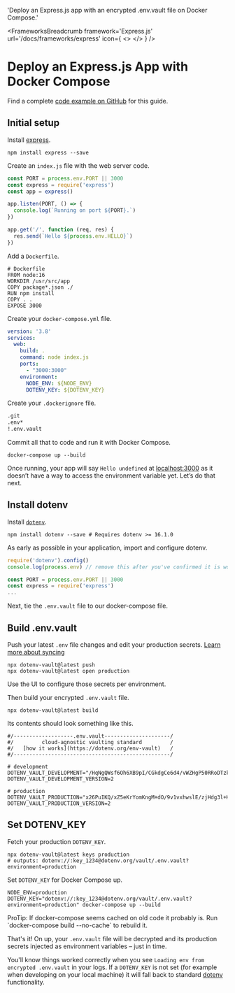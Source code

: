 

  'Deploy an Express.js app with an encrypted .env.vault file on Docker Compose.'

<FrameworksBreadcrumb framework='Express.js' url='/docs/frameworks/express' icon={
  <>
    <ExpressIcon className="h-9 w-9 text-[#000000] dark:invert"/>
    <DockerIcon className="h-9 w-9 text-[#2496ED]"/>
  </>
} />
# Deploy an Express.js App with Docker Compose
<GuideHeading lead={description} />

<Note>
  Find a complete <a href="https://github.com/dotenv-org/examples/tree/master/express/docker-compose">code example on GitHub</a> for this guide.
</Note>

## Initial setup

Install [express](https://github.com/expressjs/express).

```
npm install express --save
```

Create an `index.js` file with the web server code.

```js {{ title: 'index.js' }}
const PORT = process.env.PORT || 3000
const express = require('express')
const app = express()

app.listen(PORT, () => {
  console.log(`Running on port ${PORT}.`)
})

app.get('/', function (req, res) {
  res.send(`Hello ${process.env.HELLO}`)
})
```

Add a `Dockerfile`.

```shell {{ title: "Dockerfile" }}
# Dockerfile
FROM node:16
WORKDIR /usr/src/app
COPY package*.json ./
RUN npm install
COPY . .
EXPOSE 3000
```

Create your `docker-compose.yml` file.

```yaml {{ title: "docker-compose.yml" }}
version: '3.8'
services:
  web:
    build: .
    command: node index.js
    ports:
      - "3000:3000"
    environment:
      NODE_ENV: ${NODE_ENV}
      DOTENV_KEY: ${DOTENV_KEY}
```

Create your `.dockerignore` file.

```bash
.git
.env*
!.env.vault
```

Commit all that to code and run it with Docker Compose.

```shell
docker-compose up --build
```

<ScreenshotBrowser url="/assets/img/docs/hello-undefined.png" www="localhost:3000" />

Once running, your app will say `Hello undefined` at [localhost:3000](http://localhost:3000) as it doesn’t have a way to access the environment variable yet. Let’s do that next.

## Install dotenv

Install [`dotenv`](https://github.com/motdotla/dotenv).

```shell
npm install dotenv --save # Requires dotenv >= 16.1.0
```

As early as possible in your application, import and configure dotenv.

```js {{ title: "index.js" }}
require('dotenv').config()
console.log(process.env) // remove this after you've confirmed it is working

const PORT = process.env.PORT || 3000
const express = require('express')
...
```

Next, tie the `.env.vault` file to our docker-compose file.

## Build .env.vault

Push your latest `.env` file changes and edit your production secrets. [Learn more about syncing](/docs/tutorials/sync)

```shell
npx dotenv-vault@latest push
npx dotenv-vault@latest open production
```

Use the UI to configure those secrets per environment.

<ScreenshotBrowser url="/assets/img/docs/edit-production-value.gif" www="www.dotenv.org" />

Then build your encrypted `.env.vault` file.

```shell
npx dotenv-vault@latest build
```

Its contents should look something like this.

```shell {{ title: '.env.vault' }}
#/-------------------.env.vault---------------------/
#/         cloud-agnostic vaulting standard         /
#/   [how it works](https://dotenv.org/env-vault)   /
#/--------------------------------------------------/

# development
DOTENV_VAULT_DEVELOPMENT="/HqNgQWsf6Oh6XB9pI/CGkdgCe6d4/vWZHgP50RRoDTzkzPQk/xOaQs="
DOTENV_VAULT_DEVELOPMENT_VERSION=2

# production
DOTENV_VAULT_PRODUCTION="x26PuIKQ/xZ5eKrYomKngM+dO/9v1vxhwslE/zjHdg3l+H6q6PheB5GVDVIbZg=="
DOTENV_VAULT_PRODUCTION_VERSION=2
```

## Set DOTENV_KEY

Fetch your production `DOTENV_KEY`.

```shell
npx dotenv-vault@latest keys production
# outputs: dotenv://:key_1234@dotenv.org/vault/.env.vault?environment=production
```

Set `DOTENV_KEY` for Docker Compose up.

```shell
NODE_ENV=production DOTENV_KEY="dotenv://:key_1234@dotenv.org/vault/.env.vault?environment=production" docker-compose up --build
```

<Note>
  ProTip: If docker-compose seems cached on old code it probably is. Run `docker-compose build --no-cache` to rebuild it. 
</Note>

That's it! On up, your `.env.vault` file will be decrypted and its production secrets injected as environment variables – just in time.

<ScreenshotBrowser url="/assets/img/docs/hello-production.png" www="localhost:3000" />

You'll know things worked correctly when you see `Loading env from encrypted .env.vault` in your logs. If a `DOTENV_KEY` is not set (for example when developing on your local machine) it will fall back to standard [dotenv](https://github.com/motdotla/dotenv) functionality.

<ScreenshotBrowser url="/assets/img/docs/docker-logs-vault.png" www="DOTENV_KEY='' docker-compose up --build" />
